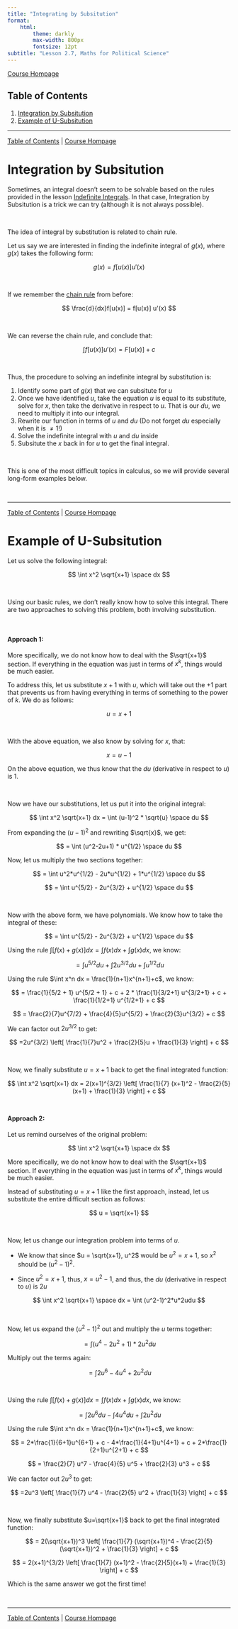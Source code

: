 ```yaml
---
title: "Integrating by Subsitution"
format:
    html:
        theme: darkly
        max-width: 800px
        fontsize: 12pt
subtitle: "Lesson 2.7, Maths for Political Science"
---
```


[Course Hompage](https://politicalscience.github.io/math)

## Table of Contents {#contents}

1.  [Integration by Subsitution](#substitution)
2.  [Example of U-Subsitution](#example)

------------------------------------------------------------------------

[Table of Contents](#contents) \| [Course Hompage](https://politicalscience.github.io/math)

# Integration by Subsitution {#substitution}

Sometimes, an integral doesn't seem to be solvable based on the rules provided in the lesson [Indefinite Integrals](https://politicalscience.github.io/math/2-5.html). In that case, Integration by Subsitution is a trick we can try (although it is not always possible).

<br />

The idea of integral by substitution is related to chain rule.

Let us say we are interested in finding the indefinite integral of $g(x)$, where $g(x)$ takes the following form:

$$
g(x) = f[u(x)] u'(x)
$$

<br />

If we remember the [chain rule](https://politicalscience.github.io/math/2-2.html) from before:

$$
\frac{d}{dx}f[u(x)] = f[u(x)] u'(x)
$$

<br />

We can reverse the chain rule, and conclude that:

$$
\int f[u(x)]u'(x) = F[u(x)]+c
$$

<br />

Thus, the procedure to solving an indefinite integral by substitution is:

1.  Identify some part of $g(x)$ that we can subsitute for $u$
2.  Once we have identified $u$, take the equation $u$ is equal to its substitute, solve for $x$, then take the derivative in respect to $u$. That is our $du$, we need to multiply it into our integral.
3.  Rewrite our function in terms of $u$ and $du$ (Do not forget $du$ especially when it is $≠1$!)
4.  Solve the indefinite integral with $u$ and $du$ inside
5.  Subsitute the $x$ back in for $u$ to get the final integral.

<br />

This is one of the most difficult topics in calculus, so we will provide several long-form examples below.

<br />

------------------------------------------------------------------------

[Table of Contents](#contents) \| [Course Hompage](https://politicalscience.github.io/math)

# Example of U-Subsitution {#example}

Let us solve the following integral:

$$
\int x^2 \sqrt{x+1} \space dx
$$

<br />

Using our basic rules, we don't really know how to solve this integral. There are two approaches to solving this problem, both involving substitution.

<br />

#### Approach 1:

More specifically, we do not know how to deal with the $\sqrt{x+1}$ section. If everything in the equation was just in terms of $x^k$, things would be much easier.

To address this, let us substitute $x+1$ with $u$, which will take out the $+1$ part that prevents us from having everything in terms of something to the power of $k$. We do as follows:

$$
u = x+1
$$

<br />

With the above equation, we also know by solving for $x$, that:

$$
x = u - 1
$$

On the above equation, we thus know that the $du$ (derivative in respect to $u$) is $1$.

<br />

Now we have our substitutions, let us put it into the original integral:

$$
\int x^2 \sqrt{x+1} dx = \int (u-1)^2 * \sqrt{u} \space du
$$

From expanding the $(u-1)^2$ and rewriting $\sqrt{x}$, we get:

$$
= \int (u^2-2u+1) * u^{1/2} \space du
$$

Now, let us multiply the two sections together:

$$
= \int u^2*u^{1/2} - 2u*u^{1/2} + 1*u^{1/2} \space du 
$$

$$
= \int u^{5/2} - 2u^{3/2} + u^{1/2} \space du
$$

<br />

Now with the above form, we have polynomials. We know how to take the integral of these:

$$
= \int u^{5/2} - 2u^{3/2} + u^{1/2} \space du
$$

Using the rule $\int [f(x) + g(x)]dx = \int f(x)dx + \int g(x)dx$, we know:

$$
= \int u^{5/2}du + \int 2u^{3/2}du + \int u^{1/2} du
$$

Using the rule $\int x^n dx = \frac{1}{n+1}x^{n+1}+c$, we know:

$$
= \frac{1}{5/2 + 1} u^{5/2 + 1} + c + 2 * \frac{1}{3/2+1} u^{3/2+1} + c + \frac{1}{1/2+1} u^{1/2+1} + c
$$

$$
= \frac{2}{7}u^{7/2} + \frac{4}{5}u^{5/2} + \frac{2}{3}u^{3/2} + c
$$

We can factor out $2u^{3/2}$ to get:

$$
=2u^{3/2} \left[ \frac{1}{7}u^2 + \frac{2}{5}u + \frac{1}{3} \right] + c
$$

<br />

Now, we finally substitute $u=x+1$ back to get the final integrated function:

$$
\int x^2 \sqrt{x+1} dx = 2(x+1)^{3/2} \left[ \frac{1}{7} (x+1)^2 - \frac{2}{5} (x+1) + \frac{1}{3} \right] + c
$$ <br />

#### Approach 2:

Let us remind ourselves of the original problem:

$$
\int x^2 \sqrt{x+1} \space dx
$$

More specifically, we do not know how to deal with the $\sqrt{x+1}$ section. If everything in the equation was just in terms of $x^k$, things would be much easier.

Instead of substituting $u=x+1$ like the first approach, instead, let us substitute the entire difficult section as follows:

$$
u = \sqrt{x+1}
$$

<br />

Now, let us change our integration problem into terms of $u$.

-   We know that since $u = \sqrt{x+1}, u^2$ would be $u^2 = x+1$, so $x^2$ should be $(u^2 - 1)^2$.

-   Since $u^2=x+1$, thus, $x=u^2-1$, and thus, the $du$ (derivative in respect to $u$) is $2u$

$$
\int x^2 \sqrt{x+1} \space dx = \int (u^2-1)^2*u*2udu
$$

<br />

Now, let us expand the $(u^2-1)^2$ out and multiply the $u$ terms together:

$$
=\int (u^4-2u^2+1)*2u^2du
$$

Multiply out the terms again:

$$
= \int 2u^6 - 4u^4 + 2u^2 du
$$

<br />

Using the rule $\int [f(x) + g(x)]dx = \int f(x)dx + \int g(x)dx$, we know:

$$
= \int 2u^6 du - \int 4u^4du + \int 2u^2 du
$$

Using the rule $\int x^n dx = \frac{1}{n+1}x^{n+1}+c$, we know:

$$
= 2*\frac{1}{6+1}u^{6+1} + c - 4*\frac{1}{4+1}u^{4+1} + c + 2*\frac{1}{2+1}u^{2+1} + c
$$

$$
= \frac{2}{7} u^7 - \frac{4}{5} u^5 + \frac{2}{3} u^3 + c
$$

We can factor out $2u^3$ to get:

$$
=2u^3 \left[ \frac{1}{7} u^4 - \frac{2}{5} u^2 + \frac{1}{3} \right] + c
$$

<br />

Now, we finally substitute $u=\sqrt{x+1}$ back to get the final integrated function:

$$
= 2(\sqrt{x+1})^3 \left[ \frac{1}{7} (\sqrt{x+1})^4 - \frac{2}{5} (\sqrt{x+1})^2 + \frac{1}{3} \right] + c
$$

$$
= 2(x+1)^{3/2} \left[ \frac{1}{7} (x+1)^2 - \frac{2}{5}(x+1) + \frac{1}{3} \right] + c
$$

Which is the same answer we got the first time!

<br />

------------------------------------------------------------------------

[Table of Contents](#contents) \| [Course Hompage](https://politicalscience.github.io/math)